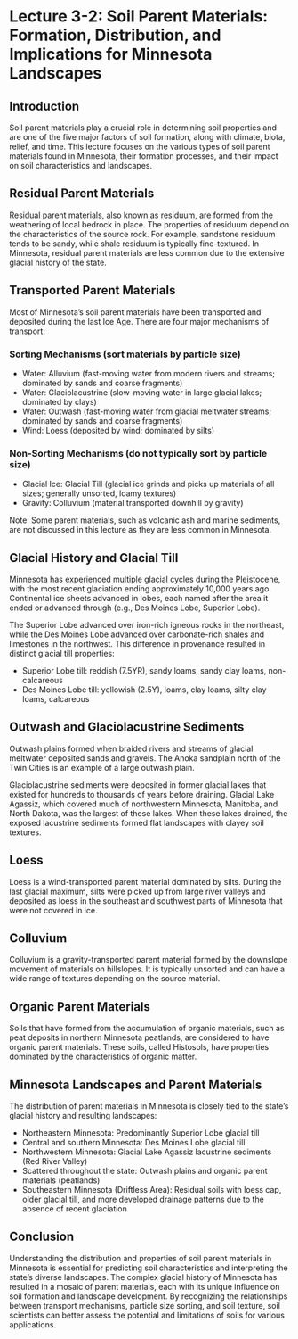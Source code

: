 # Lecture 3-2: Soil Parent Materials: Formation, Distribution, and Implications for Minnesota Landscapes {.unnumbered}

## Introduction
Soil parent materials play a crucial role in determining soil properties and are one of the five major factors of soil formation, along with climate, biota, relief, and time. This lecture focuses on the various types of soil parent materials found in Minnesota, their formation processes, and their impact on soil characteristics and landscapes.

## Residual Parent Materials
Residual parent materials, also known as residuum, are formed from the weathering of local bedrock in place. The properties of residuum depend on the characteristics of the source rock. For example, sandstone residuum tends to be sandy, while shale residuum is typically fine-textured. In Minnesota, residual parent materials are less common due to the extensive glacial history of the state.

## Transported Parent Materials
Most of Minnesota's soil parent materials have been transported and deposited during the last Ice Age. There are four major mechanisms of transport:

### Sorting Mechanisms (sort materials by particle size)
- Water: Alluvium (fast-moving water from modern rivers and streams; dominated by sands and coarse fragments)
- Water: Glaciolacustrine (slow-moving water in large glacial lakes; dominated by clays)
- Water: Outwash (fast-moving water from glacial meltwater streams; dominated by sands and coarse fragments)
- Wind: Loess (deposited by wind; dominated by silts)

### Non-Sorting Mechanisms (do not typically sort by particle size)
- Glacial Ice: Glacial Till (glacial ice grinds and picks up materials of all sizes; generally unsorted, loamy textures)
- Gravity: Colluvium (material transported downhill by gravity)

Note: Some parent materials, such as volcanic ash and marine sediments, are not discussed in this lecture as they are less common in Minnesota.

## Glacial History and Glacial Till
Minnesota has experienced multiple glacial cycles during the Pleistocene, with the most recent glaciation ending approximately 10,000 years ago. Continental ice sheets advanced in lobes, each named after the area it ended or advanced through (e.g., Des Moines Lobe, Superior Lobe).

The Superior Lobe advanced over iron-rich igneous rocks in the northeast, while the Des Moines Lobe advanced over carbonate-rich shales and limestones in the northwest. This difference in provenance resulted in distinct glacial till properties:

- Superior Lobe till: reddish (7.5YR), sandy loams, sandy clay loams, non-calcareous
- Des Moines Lobe till: yellowish (2.5Y), loams, clay loams, silty clay loams, calcareous

## Outwash and Glaciolacustrine Sediments
Outwash plains formed when braided rivers and streams of glacial meltwater deposited sands and gravels. The Anoka sandplain north of the Twin Cities is an example of a large outwash plain.

Glaciolacustrine sediments were deposited in former glacial lakes that existed for hundreds to thousands of years before draining. Glacial Lake Agassiz, which covered much of northwestern Minnesota, Manitoba, and North Dakota, was the largest of these lakes. When these lakes drained, the exposed lacustrine sediments formed flat landscapes with clayey soil textures.

## Loess
Loess is a wind-transported parent material dominated by silts. During the last glacial maximum, silts were picked up from large river valleys and deposited as loess in the southeast and southwest parts of Minnesota that were not covered in ice.

## Colluvium
Colluvium is a gravity-transported parent material formed by the downslope movement of materials on hillslopes. It is typically unsorted and can have a wide range of textures depending on the source material.

## Organic Parent Materials
Soils that have formed from the accumulation of organic materials, such as peat deposits in northern Minnesota peatlands, are considered to have organic parent materials. These soils, called Histosols, have properties dominated by the characteristics of organic matter.

## Minnesota Landscapes and Parent Materials
The distribution of parent materials in Minnesota is closely tied to the state's glacial history and resulting landscapes:

- Northeastern Minnesota: Predominantly Superior Lobe glacial till
- Central and southern Minnesota: Des Moines Lobe glacial till
- Northwestern Minnesota: Glacial Lake Agassiz lacustrine sediments (Red River Valley)
- Scattered throughout the state: Outwash plains and organic parent materials (peatlands)
- Southeastern Minnesota (Driftless Area): Residual soils with loess cap, older glacial till, and more developed drainage patterns due to the absence of recent glaciation

## Conclusion
Understanding the distribution and properties of soil parent materials in Minnesota is essential for predicting soil characteristics and interpreting the state's diverse landscapes. The complex glacial history of Minnesota has resulted in a mosaic of parent materials, each with its unique influence on soil formation and landscape development. By recognizing the relationships between transport mechanisms, particle size sorting, and soil texture, soil scientists can better assess the potential and limitations of soils for various applications.